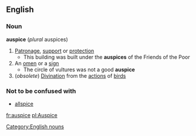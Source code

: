 ==English==
===Noun===
'''auspice'''  (''plural'' auspices)
{{wikipedia}}
#[[Patronage]], [[support]] or [[protection]]
#* This building was built under the '''auspices''' of the Friends of the Poor
#An [[omen]] or a [[sign]]
#* The circle of vultures was not a good '''auspice'''
#(''obsolete'') [[Divination]] from the [[action]]s of [[bird]]s
===Not to be confused with===
*[[allspice]]
[[Category:English nouns]]

[[fr:auspice]]
[[pl:Auspice]]